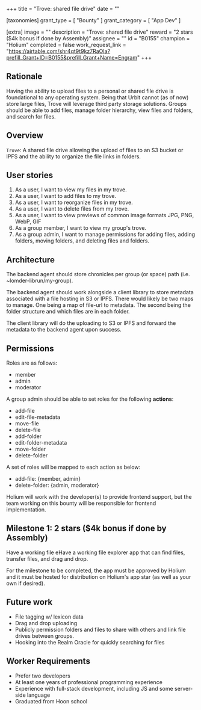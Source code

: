 +++
title = "Trove: shared file drive"
date = ""

[taxonomies]
grant_type = [ "Bounty" ]
grant_category = [ "App Dev" ]

[extra]
image = ""
description = "Trove: shared file drive"
reward = "2 stars ($4k bonus if done by Assembly)"
assignee = ""
id = "B0155"
champion = "Holium"
completed = false
work_request_link = "https://airtable.com/shr4qt9t9kz7RaOIa?prefill_Grant+ID=B0155&prefill_Grant+Name=Engram"
+++

## Rationale

Having the ability to upload files to a personal or shared file drive is foundational to any operating system. Being that Urbit cannot (as of now) store large files, Trove will leverage third party storage solutions. Groups should be able to add files, manage folder hierarchy, view files and folders, and search for files.

## Overview

`Trove`: A shared file drive allowing the upload of files to an S3 bucket or IPFS and the ability to organize the file links in folders.

## User stories

1. As a user, I want to view my files in my trove.
2. As a user, I want to add files to my trove.
3. As a user, I want to reorganize files in my trove.
4. As a user, I want to delete files from my trove.
5. As a user, I want to view previews of common image formats JPG, PNG, WebP, GIF
6. As a group member, I want to view my group's trove.
7. As a group admin, I want to manage permissions for adding files, adding folders, moving folders, and deleting files and folders.

## Architecture

The backend agent should store chronicles per group (or space) path (i.e. ~lomder-librun/my-group).

The backend agent should work alongside a client library to store metadata associated with a file hosting in S3 or IPFS. There would likely be two maps to manage. One being a map of file-url to metadata. The second being the folder structure and which files are in each folder.

The client library will do the uploading to S3 or IPFS and forward the metadata to the backend agent upon success.

## Permissions

Roles are as follows:

- member
- admin
- moderator

A group admin should be able to set roles for the following **actions**:

- add-file
- edit-file-metadata
- move-file
- delete-file
- add-folder
- edit-folder-metadata
- move-folder
- delete-folder

A set of roles will be mapped to each action as below:

- add-file: {member, admin}
- delete-folder: {admin, moderator}

Holium will work with the developer(s) to provide frontend support, but the team working on this bounty will be responsible for frontend implementation.

## Milestone 1: 2 stars ($4k bonus if done by Assembly)

Have a working file eHave a working file explorer app that can find files, transfer files, and drag and drop.

For the milestone to be completed, the app must be approved by Holium and it must be hosted for distribution on Holium's app star (as well as your own if desired).

## Future work

- File tagging w/ lexicon data
- Drag and drop uploading
- Publicly permission folders and files to share with others and link file drives between groups.
- Hooking into the Realm Oracle for quickly searching for files

## Worker Requirements

- Prefer two developers
- At least one years of professional programming experience
- Experience with full-stack development, including JS and some server-side language
- Graduated from Hoon school
